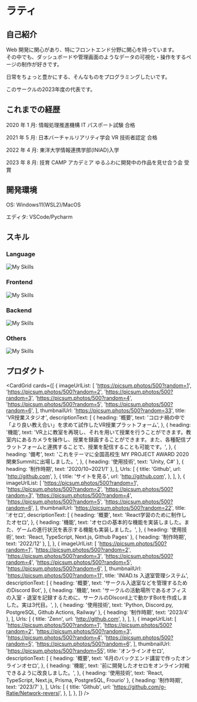 # ラティ

## 自己紹介

Web 開発に関心があり、特にフロントエンド分野に関心を持っています。  
その中でも、ダッシュボードや管理画面のようなデータの可視化・操作をするページの制作が好きです。

日常をちょっと豊かにする、そんなものをプログラミングしたいです。

このサークルの2023年度の代表です。

## これまでの経歴

2020 年 1 月: 情報処理推進機構 IT パスポート試験 合格

2021 年 5 月: 日本バーチャルリアリティ学会 VR 技術者認定 合格

2022 年 4 月: 東洋大学情報連携学部(INIAD)入学

2023 年 8 月: 技育 CAMP アカデミア ゆるふわに開発中の作品を見せ合う会 受賞

## 開発環境

OS: Windows11(WSL2)/MacOS

エディタ: VSCode/Pycharm

## スキル

### Language

![My Skills](https://skillicons.dev/icons?i=js,ts,python&theme=light)

### Frontend

![My Skills](https://skillicons.dev/icons?i=react,nextjs,css,tailwind,styledcomponents,&theme=light)

### Backend

![My Skills](https://skillicons.dev/icons?i=postgres,sqlite,prisma&theme=light)

### Others

![My Skills](https://skillicons.dev/icons?i=git,github,linux,docker,heroku&theme=light)

## プロダクト


<CardGrid
  cards={[
    {
      imageUrlList: [
        'https://picsum.photos/500?random=1',
        'https://picsum.photos/500?random=2',
        'https://picsum.photos/500?random=3',
        'https://picsum.photos/500?random=4',
        'https://picsum.photos/500?random=5',
        'https://picsum.photos/500?random=6',
      ],
      thumbnailUrl: 'https://picsum.photos/500?random=33',
      title: 'VR授業スタジオ',
      descriptionText: [
        {
          heading: '概要',
          text: 'コロナ禍の中で「より良い教え合い」を求めて試作したVR授業プラットフォーム',
        },
        {
          heading: '機能',
          text: 'VR上に教室を再現し、それを用いて授業を行うことができます。教室内にあるカメラを操作し、授業を録画することができます。また、各種配信プラットフォームと連携することで、授業を配信することも可能です。',
        },
        {
          heading: '備考',
          text: 'これをテーマに全国高校生 MY PROJECT AWARD 2020 関東Summitに出場しました。',
        },
        { heading: '使用技術', text: 'Unity, C#' },
        { heading: '制作時期', text: '2020/10~2021/1' },
      ],
      Urls: [
        {
          title: 'Github',
          url: 'http://github.com',
        },
        {
          title: 'サイトを見る',
          url: 'http://github.com',
        },
      ],
    },
    {
      imageUrlList: [
        'https://picsum.photos/500?random=1',
        'https://picsum.photos/500?random=2',
        'https://picsum.photos/500?random=3',
        'https://picsum.photos/500?random=4',
        'https://picsum.photos/500?random=5',
        'https://picsum.photos/500?random=6',
      ],
      thumbnailUrl: 'https://picsum.photos/500?random=22',
      title: 'オセロ',
      descriptionText: [
        {
          heading: '概要',
          text: 'React学習のために制作したオセロ',
        },
        {
          heading: '機能',
          text: 'オセロの基本的な機能を実装しました。また、ゲームの進行状況を表示する機能も実装しました。',
        },
        { heading: '使用技術', text: 'React, TypeScript, Next.js, Github Pages' },
        { heading: '制作時期', text: '2022/12' },
      ],
    },
    {
      imageUrlList: [
        'https://picsum.photos/500?random=1',
        'https://picsum.photos/500?random=2',
        'https://picsum.photos/500?random=3',
        'https://picsum.photos/500?random=4',
        'https://picsum.photos/500?random=5',
        'https://picsum.photos/500?random=6',
      ],
      thumbnailUrl: 'https://picsum.photos/500?random=11',
      title: 'INIAD.ts 入退室管理システム',
      descriptionText: [
        {
          heading: '概要',
          text: 'サークル入退室などを管理するためのDiscord Bot',
        },
        {
          heading: '機能',
          text: 'サークルの活動場所であるオフィスの入室・退室を記録するために、サークルのDIscord上で動かすBotを作成しました。実は3代目。',
        },
        { heading: '使用技術', text: 'Python, Discord.py,  PostgreSQL, Github Actions, Railway' },
        { heading: '制作時期', text: '2023/4' },
      ],
      Urls: [
        {
          title: 'Zenn',
          url: 'http://github.com',
        },
      ],
    },
    {
      imageUrlList: [
        'https://picsum.photos/500?random=1',
        'https://picsum.photos/500?random=2',
        'https://picsum.photos/500?random=3',
        'https://picsum.photos/500?random=4',
        'https://picsum.photos/500?random=5',
        'https://picsum.photos/500?random=6',
      ],
      thumbnailUrl: 'https://picsum.photos/500?random=55',
      title: 'オンラインオセロ',
      descriptionText: [
        {
          heading: '概要',
          text: '6月のバックエンド講習で作ったオンラインオセロ',
        },
        {
          heading: '機能',
          text: '前に開発したオセロをオンライン対戦できるように改良しました。',
        },
        { heading: '使用技術', text: 'React, TypeScript, Next.js, Prisma, PostgreSQL, Frourio' },
        { heading: '制作時期', text: '2023/7' },
      ],
      Urls: [
        {
          title: 'Github',
          url: 'https://github.com/g-Ratie/Network-reversi',
        },
      ],
    },
  ]}
/>
